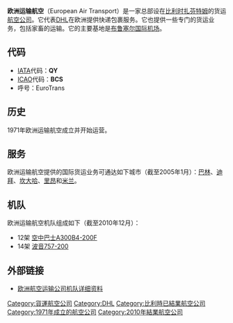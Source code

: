 {{Infobox airline
|airline=欧洲运输航空 <br> European Air Transport
|image=Dhl.a300b4.oo-dlz.arp.jpg
|IATA=QY
|ICAO=BCS
|callsign=EUROTRANS
|parent= [[敦豪|敦豪]]（由[[德国邮政|德国邮政]]拥有）
|founded = 1971年
|commenced = 1971年
|ceased = 2010年
|headquarters= [[比利時|比利時]][[扎芬特姆|扎芬特姆]][[布鲁塞尔机场|布鲁塞尔机场]]
|key_people=
|hubs= [[莱比锡/哈雷机场|莱比锡/哈雷机场]]
|focus_cities=
|frequent_flyer=
|lounge=
|alliance=
|fleet_size=16
|destinations=[[欧洲|欧洲]]、[[中东|中东]]和[[非洲|非洲]]（总计约包含56个目的地）
|website= [http://www.dhl.com/ www.dhl.com]
}}

'''欧洲运输航空'''（European Air Transport）是一家总部设在[[比利时|比利时]][[扎芬特姆|扎芬特姆]]的货运[[航空公司|航空公司]]。它代表[[DHL|DHL]]在欧洲提供快递包裹服务。它也提供一些专门的货运业务，包括家畜的运输。它的主要基地是[[布鲁塞尔国际机场|布鲁塞尔国际机场]]。
 
== 代码 ==

*[[IATA|IATA]]代码：'''QY'''
*[[ICAO|ICAO]]代码：'''BCS'''
*呼号：EuroTrans

== 历史 ==

1971年欧洲运输航空成立并开始运营。<!--It was founded by 4 pilots and diversified in [[1972|1972]] by setting up a flying school, which in [[1973|1973]] became the Piper Flying School in Europe. VIP, ambulance and express cargo charters were added later and in [[1986|1986]] European Air Transport was bought by DHL to transport urgent shipments across Europe. It employs 600 staff.-->

== 服务 ==

欧洲运输航空提供的国际货运业务可通达如下城市（截至2005年1月）：[[巴林|巴林]]、[[迪拜|迪拜]]、[[坎大哈|坎大哈]]、[[里昂|里昂]]和[[米兰|米兰]]。

== 机队 ==

欧洲运输航空机队组成如下（截至2010年12月）：

*12架 [[空中巴士A300|空中巴士A300B4-200F]]
*14架 [[波音757|波音757-200]]

==外部链接==

*[http://www.planespotters.net/Airline/European_Air_Transport?show=all 欧洲航空运输公司机队详细资料] {{Wayback|url=http://www.planespotters.net/Airline/European_Air_Transport?show=all |date=20070312083516 }}

[[Category:貨運航空公司|Category:貨運航空公司]]
[[Category:DHL|Category:DHL]]
[[Category:比利時已結業航空公司|Category:比利時已結業航空公司]]
[[Category:1971年成立的航空公司|Category:1971年成立的航空公司]]
[[Category:2010年結業航空公司|Category:2010年結業航空公司]]

{{比利时航空公司}}